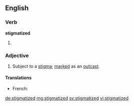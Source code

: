 ==English==

===Verb===
'''stigmatized'''
# {{en-past of|stigmatize}}

===Adjective===
{{en-adj}}
# Subject to a [[stigma]]; [[marked]] as an [[outcast]].

====Translations====
{{trans-top|marked with stigma}}
* French: {{t+|fr|stigmatisé|m}}
{{trans-mid}}
{{trans-bottom}}

[[de:stigmatized]]
[[mg:stigmatized]]
[[sv:stigmatized]]
[[vi:stigmatized]]